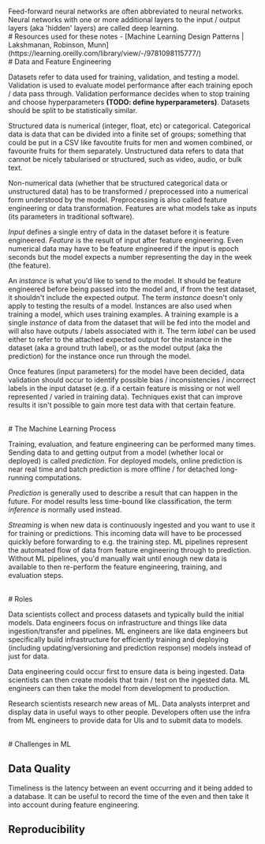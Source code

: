 
<br />
Feed-forward neural networks are often abbreviated to neural networks.  Neural networks with one or more additional layers to the input / output layers (aka 'hidden' layers) are called deep learning.

<br />
# Resources used for these notes
- [Machine Learning Design Patterns | Lakshmanan, Robinson, Munn](https://learning.oreilly.com/library/view/-/9781098115777/)



<br />
# Data and Feature Engineering

Datasets refer to data used for training, validation, and testing a model.  Validation is used to evaluate model performance after each training epoch / data pass through.  Validation performance decides when to stop training and choose hyperparameters **(TODO: define hyperparameters)**.  Datasets should be split to be statistically similar.

Structured data is numerical (integer, float, etc) or categorical.  Categorical data is data that can be divided into a finite set of groups; something that could be put in a CSV like favoutite fruits for men and women combined, or favourite fruits for them separately.  Unstructured data refers to data that cannot be nicely tabularised or structured, such as video, audio, or bulk text.

Non-numerical data (whether that be structured categorical data or unstructured data) has to be transformed / preprocessed into a numerical form understood by the model.  Preprocessing is also called feature engineering or data transformation.  Features are what models take as inputs (its parameters in traditional software).

*Input* defines a single entry of data in the dataset before it is feature engineered.  *Feature* is the result of input after feature engineering.  Even numerical data may have to be feature engineered if the input is epoch seconds but the model expects a number representing the day in the week (the feature).

An *instance* is what you'd like to send to the model.  It should be feature engineered before being passed into the model and, if from the test dataset, it shouldn't include the expected output.  The term *instance* doesn't only apply to testing the results of a model.  Instances are also used when training a model, which uses training examples.  A training example is a single *instance* of data from the dataset that will be fed into the model and will also have outputs / labels associated with it.  The term *label* can be used either to refer to the attached expected output for the instance in the dataset (aka a ground truth label), or as the model output (aka the prediction) for the instance once run through the model.

Once features (input parameters) for the model have been decided, data validation should occur to identify possible bias / inconsistencies / incorrect labels in the input dataset (e.g. if a certain feature is missing or not well represented / varied in training data).  Techniques exist that can improve results it isn't possible to gain more test data with that certain feature.

<br />
# The Machine Learning Process

Training, evaluation, and feature engineering can be performed many times.  Sending data to and getting output from a model (whether local or deployed) is called *prediction*.  For deployed models, online prediction is near real time and batch prediction is more offline / for detached long-running computations.

*Prediction* is generally used to describe a result that can happen in the future.  For model results less time-bound like classification, the term *inference* is normally used instead.

*Streaming* is when new data is continuously ingested and you want to use it for training or predictions.  This incoming data will have to be processed quickly before forwarding to e.g. the training step.  ML pipelines represent the automated flow of data from feature engineering through to prediction.  Without ML pipelines, you'd manually wait until enough new data is available to then re-perform the feature engineering, training, and evaluation steps.

<br />
# Roles

Data scientists collect and process datasets and typically build the initial models.  Data engineers focus on infrastructure and things like data ingestion/transfer and pipelines.  ML engineers are like data engineers but specifically build infrastructure for efficiently training and deploying (including updating/versioning and prediction response) models instead of just for data.

Data engineering could occur first to ensure data is being ingested.  Data scientists can then create models that train / test on the ingested data.  ML engineers can then take the model from development to production.

Research scientists research new areas of ML.  Data analysts interpret and display data in useful ways to other people.  Developers often use the infra from ML engineers to provide data for UIs and to submit data to models.

<br />
# Challenges in ML

## Data Quality

Timeliness is the latency between an event occurring and it being added to a database.  It can be useful to record the time of the even and then take it into account during feature engineering.

## Reproducibility



<br />
<br />
<br />
<br />
<br />
<br />
<br />
<br />
